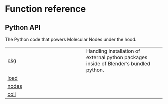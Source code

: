 # Function reference

## Python API

The Python code that powers Molecular Nodes under the hood.

| | |
| --- | --- |
| [pkg](pkg.qmd#pkg) | Handling installation of external python packages inside of Blender's bundled python. |
| [load](load.qmd#load) |  |
| [nodes](nodes.qmd#nodes) |  |
| [coll](coll.qmd#coll) |  |
